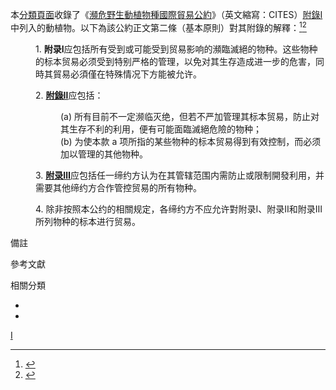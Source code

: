 {{NoteTA|1=zh-cn:濒危野生动植物种国际贸易公约; zh-hk:瀕危野生動植物種國際貿易公約; zh-tw:瀕臨絕種野生動植物國際貿易公約;}}
{{Wikisource|en:Convention on International Trade in Endangered Species of Wild Fauna and Flora|《瀕危野生動植物種國際貿易公約》原文}}
{{Portal|動物|植物|生物学|法律}}

本[[Wikipedia:頁面分類|分類頁面]]收錄了《[[瀕危野生動植物種國際貿易公約|瀕危野生動植物種國際貿易公約]]》（英文縮寫：CITES）[[濒危野生动植物种国际贸易公约附录I|附錄Ⅰ]]中列入的動植物。以下為該公約正文第二條（基本原則）對其附錄的解釋：<ref>{{cite web |title=Appendices | CITES |url=https://cites.org/eng/app/appendices.php |website=''cites.org'' |publisher=CITES Secretariat |place=[[日内瓦|Geneva]], [[Switzerland|Switzerland]] |date=<!-- 2021-06-22 --> |archive-date=2017-12-05 |archive-url=https://web.archive.org/web/20171205014647/https://cites.org/eng/app/appendices.php |url-status=live}}{{en}}</ref><ref>{{cite web |title=濒危野生动植物种国际贸易公约 |url=http://www.cites.org.cn/citesgy/wb/201911/t20191125_526736.html |website=''www.cites.org.cn'' |publisher=中华人民共和国濒危物种科学委员会 |place=[[北京|北京]] |date=2019-11-25 |archive-date=2022-02-19 |archive-url=https://web.archive.org/web/20220219090609/http://www.cites.org.cn/citesgy/wb/201911/t20191125_526736.html |url-status=live}}{{zh-hans}}</ref>

:1. '''附录Ⅰ'''应包括所有受到或可能受到贸易影响的瀕臨滅絕的物种。这些物种的标本{{efn|根據該公約第一條（定義）的解釋，“標本”（英文原文：specimen）指任何活着的或死亡的動植物，或其任何可辨認的部分及其衍生物。}}贸易必须受到特别严格的管理，以免对其生存造成进一步的危害，同時其貿易必須僅在特殊情况下方能被允许。

:2. '''[[濒危野生动植物种国际贸易公约附录II|附錄Ⅱ]]'''应包括：
::(a) 所有目前不一定濒临灭绝，但若不严加管理其标本贸易，防止对其生存不利的利用，便有可能面臨滅絕危險的物种；
::(b) 为使本款 a 项所指的某些物种的标本贸易得到有效控制，而必须加以管理的其他物种。

:3. '''[[濒危野生动植物种国际贸易公约附录III|附录Ⅲ]]'''应包括任一缔约方认为在其管辖范围内需防止或限制開發利用，并需要其他缔约方合作管控贸易的所有物种。

:4. 除非按照本公约的相關规定，各缔约方不应允许對附录Ⅰ、附录Ⅱ和附录Ⅲ所列物种的标本进行贸易。

;備註
{{Notelist}}

;參考文獻
{{Reflist}}

;相關分類
* {{Clc2|列入CITES附錄Ⅱ的物種}}
* {{Clc2|列入CITES附錄Ⅲ的物種}}

{{CatAutoTOC}}

[[Category:瀕危野生動植物種國際貿易公約|Ⅰ]]
